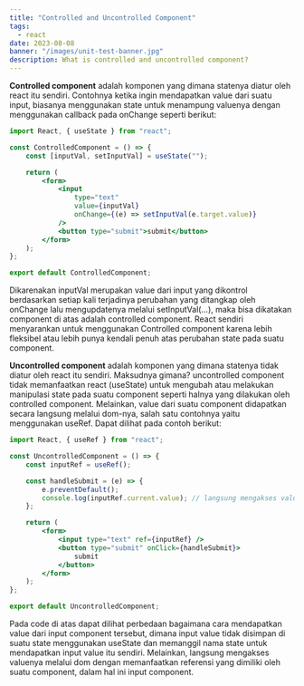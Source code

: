 ```yaml
---
title: "Controlled and Uncontrolled Component"
tags:
  - react
date: 2023-08-08
banner: "/images/unit-test-banner.jpg"
description: What is controlled and uncontrolled component?
---
```


**Controlled component** adalah komponen yang dimana statenya diatur oleh react itu sendiri. Contohnya ketika ingin mendapatkan value dari suatu input, biasanya menggunakan state untuk menampung valuenya dengan menggunakan callback pada onChange seperti berikut:

```jsx
import React, { useState } from "react";

const ControlledComponent = () => {
	const [inputVal, setInputVal] = useState("");

	return (
		<form>
			<input
				type="text"
				value={inputVal}
				onChange={(e) => setInputVal(e.target.value)}
			/>
			<button type="submit">submit</button>
		</form>
	);
};

export default ControlledComponent;
```

Dikarenakan inputVal merupakan value dari input yang dikontrol berdasarkan setiap kali terjadinya perubahan yang ditangkap oleh onChange lalu mengupdatenya melalui setInputVal(…), maka bisa dikatakan component di atas adalah controlled component. React sendiri menyarankan untuk menggunakan Controlled component karena lebih fleksibel atau lebih punya kendali penuh atas perubahan state pada suatu component.

**Uncontrolled component** adalah komponen yang dimana statenya tidak diatur oleh react itu sendiri. Maksudnya gimana? uncontrolled component tidak memanfaatkan react (useState) untuk mengubah atau melakukan manipulasi state pada suatu component seperti halnya yang dilakukan oleh controlled component. Melainkan, value dari suatu component didapatkan secara langsung melalui dom-nya, salah satu contohnya yaitu menggunakan useRef. Dapat dilihat pada contoh berikut:

```jsx
import React, { useRef } from "react";

const UncontrolledComponent = () => {
	const inputRef = useRef();

	const handleSubmit = (e) => {
		e.preventDefault();
		console.log(inputRef.current.value); // langsung mengakses value input melalui dom
	};

	return (
		<form>
			<input type="text" ref={inputRef} />
			<button type="submit" onClick={handleSubmit}>
				submit
			</button>
		</form>
	);
};

export default UncontrolledComponent;
```

Pada code di atas dapat dilihat perbedaan bagaimana cara mendapatkan value dari input component tersebut, dimana input value tidak disimpan di suatu state menggunakan useState dan memanggil nama state untuk mendapatkan input value itu sendiri. Melainkan, langsung mengakses valuenya melalui dom dengan memanfaatkan referensi yang dimiliki oleh suatu component, dalam hal ini input component.

